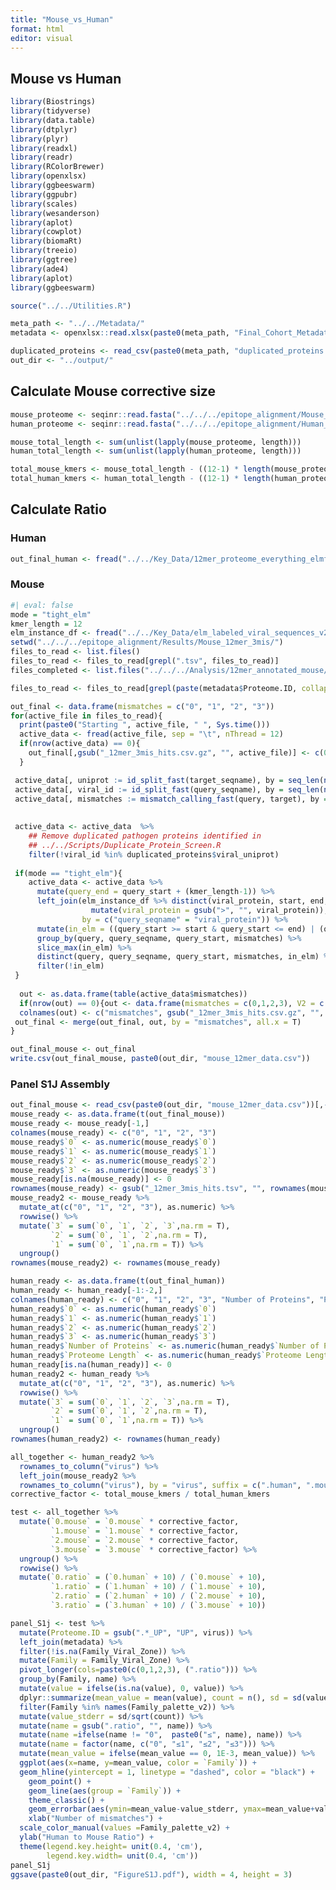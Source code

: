 ```yaml
---
title: "Mouse_vs_Human"
format: html
editor: visual
---
```


## Mouse vs Human

```r
library(Biostrings)
library(tidyverse)
library(data.table)
library(dtplyr)
library(plyr)
library(readxl)
library(readr)
library(RColorBrewer)
library(openxlsx)
library(ggbeeswarm)
library(ggpubr)
library(scales)
library(wesanderson)
library(aplot)
library(cowplot)
library(biomaRt)
library(treeio)
library(ggtree)
library(ade4)
library(aplot)
library(ggbeeswarm)

source("../../Utilities.R")

meta_path <- "../../Metadata/"
metadata <- openxlsx::read.xlsx(paste0(meta_path, "Final_Cohort_Metadata_v5.xlsx"), sheet = 1)

duplicated_proteins <- read_csv(paste0(meta_path, "duplicated_proteins.csv"))
out_dir <- "../output/"
```

## Calculate Mouse corrective size

```r

mouse_proteome <- seqinr::read.fasta("../../../epitope_alignment/Mouse_Proteome/uniprotkb_proteome_UP000000589_2024_08_01.fasta.gz")
human_proteome <- seqinr::read.fasta("../../../epitope_alignment/Human_Proteome/homo_sapiens_proteome.fasta.gz")

mouse_total_length <- sum(unlist(lapply(mouse_proteome, length)))
human_total_length <- sum(unlist(lapply(human_proteome, length)))

total_mouse_kmers <- mouse_total_length - ((12-1) * length(mouse_proteome))
total_human_kmers <- human_total_length - ((12-1) * length(human_proteome))

```

## Calculate Ratio

### Human

```r
out_final_human <- fread("../../Key_Data/12mer_proteome_everything_elmfilter_regex.csv")
```

### Mouse

```r
#| eval: false
mode = "tight_elm"
kmer_length = 12
elm_instance_df <- fread("../../Key_Data/elm_labeled_viral_sequences_v2.csv.gz")
setwd("../../../epitope_alignment/Results/Mouse_12mer_3mis/")
files_to_read <- list.files()
files_to_read <- files_to_read[grepl(".tsv", files_to_read)]
files_completed <- list.files("../../../Analysis/12mer_annotated_mouse/")

files_to_read <- files_to_read[grepl(paste(metadata$Proteome.ID, collapse = "|"), files_to_read)]

out_final <- data.frame(mismatches = c("0", "1", "2", "3"))
for(active_file in files_to_read){
  print(paste0("Starting ", active_file, " ", Sys.time()))
  active_data <- fread(active_file, sep = "\t", nThread = 12)
  if(nrow(active_data) == 0){
    out_final[,gsub("_12mer_3mis_hits.csv.gz", "", active_file)] <- c(0,0,0,0)
  }

 active_data[, uniprot := id_split_fast(target_seqname), by = seq_len(nrow(active_data))]
 active_data[, viral_id := id_split_fast(query_seqname), by = seq_len(nrow(active_data))]
 active_data[, mismatches := mismatch_calling_fast(query, target), by = seq_len(nrow(active_data))]
  
 
 active_data <- active_data  %>%
    ## Remove duplicated pathogen proteins identified in 
    ## ../../Scripts/Duplicate_Protein_Screen.R
    filter(!viral_id %in% duplicated_proteins$viral_uniprot) 
 
 if(mode == "tight_elm"){
    active_data <- active_data %>%
      mutate(query_end = query_start + (kmer_length-1)) %>%
      left_join(elm_instance_df %>% distinct(viral_protein, start, end, Regex) %>%
                  mutate(viral_protein = gsub(">", "", viral_protein)),
                by = c("query_seqname" = "viral_protein")) %>%
      mutate(in_elm = ((query_start >= start & query_start <= end) | (query_end >= start & query_end <= end))) %>%
      group_by(query, query_seqname, query_start, mismatches) %>%
      slice_max(in_elm) %>%
      distinct(query, query_seqname, query_start, mismatches, in_elm) %>%
      filter(!in_elm)
 } 
 
  out <- as.data.frame(table(active_data$mismatches))
  if(nrow(out) == 0){out <- data.frame(mismatches = c(0,1,2,3), V2 = c(0,0,0,0))}
  colnames(out) <- c("mismatches", gsub("_12mer_3mis_hits.csv.gz", "", active_file))
 out_final <- merge(out_final, out, by = "mismatches", all.x = T)
}

out_final_mouse <- out_final
write.csv(out_final_mouse, paste0(out_dir, "mouse_12mer_data.csv"))
```

### Panel S1J Assembly

```r
out_final_mouse <- read_csv(paste0(out_dir, "mouse_12mer_data.csv"))[,-1]
mouse_ready <- as.data.frame(t(out_final_mouse))
mouse_ready <- mouse_ready[-1,]
colnames(mouse_ready) <- c("0", "1", "2", "3")
mouse_ready$`0` <- as.numeric(mouse_ready$`0`)
mouse_ready$`1` <- as.numeric(mouse_ready$`1`)
mouse_ready$`2` <- as.numeric(mouse_ready$`2`)
mouse_ready$`3` <- as.numeric(mouse_ready$`3`)
mouse_ready[is.na(mouse_ready)] <- 0
rownames(mouse_ready) <- gsub("_12mer_3mis_hits.tsv", "", rownames(mouse_ready))
mouse_ready2 <- mouse_ready %>%
  mutate_at(c("0", "1", "2", "3"), as.numeric) %>%
  rowwise() %>%
  mutate(`3` = sum(`0`, `1`, `2`, `3`,na.rm = T),
         `2` = sum(`0`, `1`, `2`,na.rm = T),
         `1` = sum(`0`, `1`,na.rm = T)) %>%
  ungroup()
rownames(mouse_ready2) <- rownames(mouse_ready)

human_ready <- as.data.frame(t(out_final_human))
human_ready <- human_ready[-1:-2,]
colnames(human_ready) <- c("0", "1", "2", "3", "Number of Proteins", "Proteome Length")
human_ready$`0` <- as.numeric(human_ready$`0`)
human_ready$`1` <- as.numeric(human_ready$`1`)
human_ready$`2` <- as.numeric(human_ready$`2`)
human_ready$`3` <- as.numeric(human_ready$`3`)
human_ready$`Number of Proteins` <- as.numeric(human_ready$`Number of Proteins`)
human_ready$`Proteome Length` <- as.numeric(human_ready$`Proteome Length`)
human_ready[is.na(human_ready)] <- 0
human_ready2 <- human_ready %>%
  mutate_at(c("0", "1", "2", "3"), as.numeric) %>%
  rowwise() %>%
  mutate(`3` = sum(`0`, `1`, `2`, `3`,na.rm = T),
         `2` = sum(`0`, `1`, `2`,na.rm = T),
         `1` = sum(`0`, `1`,na.rm = T)) %>%
  ungroup()
rownames(human_ready2) <- rownames(human_ready)

all_together <- human_ready2 %>%
  rownames_to_column("virus") %>%
  left_join(mouse_ready2 %>%
  rownames_to_column("virus"), by = "virus", suffix = c(".human", ".mouse"))
corrective_factor <- total_mouse_kmers / total_human_kmers

test <- all_together %>%
  mutate(`0.mouse` = `0.mouse` * corrective_factor,
         `1.mouse` = `1.mouse` * corrective_factor,
         `2.mouse` = `2.mouse` * corrective_factor,
         `3.mouse` = `3.mouse` * corrective_factor) %>%
  ungroup() %>%
  rowwise() %>%
  mutate(`0.ratio` = (`0.human` + 10) / (`0.mouse` + 10),
         `1.ratio` = (`1.human` + 10) / (`1.mouse` + 10),
         `2.ratio` = (`2.human` + 10) / (`2.mouse` + 10),
         `3.ratio` = (`3.human` + 10) / (`3.mouse` + 10))

panel_S1j <- test %>%
  mutate(Proteome.ID = gsub(".*_UP", "UP", virus)) %>%
  left_join(metadata) %>%
  filter(!is.na(Family_Viral_Zone)) %>%
  mutate(Family = Family_Viral_Zone) %>%
  pivot_longer(cols=paste0(c(0,1,2,3), (".ratio"))) %>%
  group_by(Family, name) %>%
  mutate(value = ifelse(is.na(value), 0, value)) %>%
  dplyr::summarize(mean_value = mean(value), count = n(), sd = sd(value)) %>%
  filter(Family %in% names(Family_palette_v2)) %>%
  mutate(value_stderr = sd/sqrt(count)) %>%
  mutate(name = gsub(".ratio", "", name)) %>%
  mutate(name =ifelse(name != "0",  paste0("≤", name), name)) %>%
  mutate(name = factor(name, c("0", "≤1", "≤2", "≤3"))) %>%
  mutate(mean_value = ifelse(mean_value == 0, 1E-3, mean_value)) %>%
  ggplot(aes(x=name, y=mean_value, color = `Family`)) +
  geom_hline(yintercept = 1, linetype = "dashed", color = "black") +
    geom_point() +
    geom_line(aes(group = `Family`)) +
    theme_classic() +
    geom_errorbar(aes(ymin=mean_value-value_stderr, ymax=mean_value+value_stderr, position=name), width=.1)+
    xlab("Number of mismatches") +
  scale_color_manual(values =Family_palette_v2) +
  ylab("Human to Mouse Ratio") +
  theme(legend.key.height= unit(0.4, 'cm'),
        legend.key.width= unit(0.4, 'cm'))
panel_S1j
ggsave(paste0(out_dir, "FigureS1J.pdf"), width = 4, height = 3)
```
